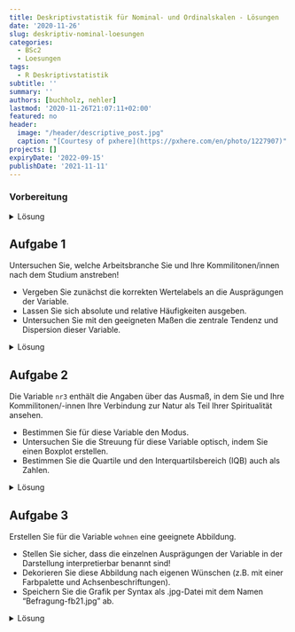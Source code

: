 ```yaml
---
title: Deskriptivstatistik für Nominal- und Ordinalskalen - Lösungen
date: '2020-11-26'
slug: deskriptiv-nominal-loesungen
categories:
  - BSc2
  - Loesungen
tags:
  - R Deskriptivstatistik
subtitle: ''
summary: ''
authors: [buchholz, nehler]
lastmod: '2020-11-26T21:07:11+02:00'
featured: no
header:
  image: "/header/descriptive_post.jpg"
  caption: "[Courtesy of pxhere](https://pxhere.com/en/photo/1227907)"
projects: []
expiryDate: '2022-09-15'
publishDate: '2021-11-11'
---
```



### Vorbereitung

<details><summary>Lösung</summary>

Laden Sie zunächst den Datensatz `fb21` von der pandar-Website herunter und dann ein.

```r
load(url('https://pandar.netlify.app/post/fb21.rda'))   # Daten laden
```

Die Bedeutung der einzelnen Variablen und ihre Antwortkategorien können Sie dem Dokument [variablen.pdf](/post/variablen.pdf) entnehmen.

Verschaffen Sie sich nun einen Überblick über den Datensatz:

```r
dim(fb21)
str(fb21)
```

Der Datensatz besteht aus `r nrow(fb21)` Zeilen (Beobachtungen) und `r ncol(fb21)` Spalten (=Variablen).

</details>



## Aufgabe 1

Untersuchen Sie, welche Arbeitsbranche Sie und Ihre Kommilitonen/innen nach dem Studium anstreben!  

* Vergeben Sie zunächst die korrekten Wertelabels an die Ausprägungen der Variable.  
* Lassen Sie sich absolute und relative Häufigkeiten ausgeben.  
* Untersuchen Sie mit den geeigneten Maßen die zentrale Tendenz und Dispersion dieser Variable.  


<details><summary>Lösung</summary>

**Faktor erstellen**

```r
fb21$ziel <- factor(fb21$ziel,
                        levels = 1:4,
                        labels = c("Wirtschaft", "Therapie", "Forschung", "Andere"))
levels(fb21$ziel)
```

**Absolute und relative Häufigkeiten anfordern**  

```r
table(fb21$ziel)              # absolut
prop.table(table(fb21$ziel))  # relativ
```

**Zentrale Tendenz und Dispersion für nominalskalierte Variablen: Modus, relativer Informationsgehalt**

```r
# Modus
which.max(table(fb21$ziel))
```

```r
#relativer Informationsgehalt
hj <- prop.table(table(fb21$ziel))  # hj erstellen
ln_hj <- log(hj)                    # Logarithmus bestimmen
summand <- ln_hj * hj               # Berechnung fuer jede Kategorie
summe <- sum(summand)               # Gesamtsumme
k <- length(hj)                     # Anzahl Kategorien bestimmen
relInf <- -1/log(k) * summe         # Relativer Informationsgehalt
relInf
```

Der Modus der Variable lautet `r names(which.max(table(fb21$ziel)))` - die meisten Ihres Jahrgangs (*n* = `r max(table(fb21$ziel))` bzw. `r round(max(prop.table(table(fb21$ziel)))*100,2)`%) streben einen Job in diesem Bereich an. Der relative Informationsgehalt der Variable beträgt `r round(relInf, 2)`.

</details>



## Aufgabe 2

Die Variable `nr3` enthält die Angaben über das Ausmaß, in dem Sie und Ihre Kommilitonen/-innen Ihre Verbindung zur Natur als Teil Ihrer Spiritualität ansehen.

* Bestimmen Sie für diese Variable den Modus.     
* Untersuchen Sie die Streuung für diese Variable optisch, indem Sie einen Boxplot erstellen.  
* Bestimmen Sie die Quartile und den Interquartilsbereich (IQB) auch als Zahlen.

<details><summary>Lösung</summary>

**Modus**

```r
which.max(table(fb21$nr3))
```

**Häufigkeiten**

```r
table(fb21$nr3)
prop.table(table(fb21$nr3))
```

Der Modus der Variable "nr3" beträgt `r which.max(table(fb21$nr3))`, d.h. diese Antwortkategorie wurde am häufigsten genannt (*n* = `r max(table(fb21$nr3))` bzw. `r round(max(prop.table(table(fb21$nr3)))*100,2)`%).

**Boxplot**

```r
boxplot(fb21$nr3)
```

**Quartile**

```r
quantile(fb21$nr3, c(.25,.5,.75), na.rm=T)
```

Der Median beträgt `r quantile(fb21$nr3, .5, na.rm=T)`. Das 1. und 3. Quartil betragen `r quantile(fb21$nr3, .25, na.rm=T)` bzw. `r quantile(fb21$nr3, .75, na.rm=T)`. Folglich beträgt der Interquartilsbereich (IQB) `r  quantile(fb21$nr3, .75, na.rm=T)-quantile(fb21$nr3, .25, na.rm=T)`.

</details>


## Aufgabe 3

Erstellen Sie für die Variable `wohnen` eine geeignete Abbildung.   

* Stellen Sie sicher, dass die einzelnen Ausprägungen der Variable in der Darstellung interpretierbar benannt sind!  
* Dekorieren Sie diese Abbildung nach eigenen Wünschen (z.B. mit einer Farbpalette und Achsenbeschriftungen).
* Speichern Sie die Grafik per Syntax als .jpg-Datei mit dem Namen "Befragung-fb21.jpg" ab.

<details><summary>Lösung</summary>

**Faktor erstellen**

```r
fb21$wohnen <- factor(fb21$wohnen, 
                      levels = 1:4, 
                      labels = c("WG", "bei Eltern", "alleine", "sonstiges"))
```

**Default Darstellung und überarbeitete Grafik**

```r
par(mfrow=c(1,2))

# Default
barplot(table(fb21$wohnen))

# Überarbeitet
barplot(
  # wichtig: Funktion auf Häufigkeitstabelle, nicht die Variable selbst anwenden:
  table(fb21$wohnen),                               
  # aussagekräftiger Titel, inkl. Zeilenumbruch ("\n") 
  main = "Befragung Erstis im WS 20/21:\nAktuelle Wohnsituation", 
  # y-Achsen-Beschriftung:
  ylab = "Häufigkeit",
  # Farben aus einer Farbpalette:
  col = rainbow(10),
  # Platz zwischen Balken minimieren:
  space = 0.1,
  # graue Umrandungen der Balken:
  border = "grey2",
  # Unterscheidlich dichte Schattierungen (statt Füllung) für die vier Balken:
  density = c(50, 75, 25, 50),
  # Richtung, in dem die Schattierung in den vier Balken verläuft
  angle = c(-45, 0, 45, 90),
  # Schriftausrichtung der Achsen horizontal:
  las=2,
  #y-Achse erweitern, sodass mehr Platz zum Titel bleibt:
  ylim = c(0,60))
```

**Speichern (per Syntax)**

```r
jpeg("Befragung-fb21.jpg", width=20, height=10, units="cm", res=200)
barplot(
  table(fb21$wohnen),                               
  main = "Befragung Erstis im WS 21/22:\nAktuelle Wohnsituation", 
  ylab = "Häufigkeit",
  col = rainbow(10),
  space = 0.1,
  border = "grey2",
  density = c(50,75,25,50),
  angle = c(-45,0,45,90),
  las=2,
  ylim = c(0,60))
dev.off()
```

Im Arbeitsverzeichnis sollte die Datei nun vorliegen.

</details>



